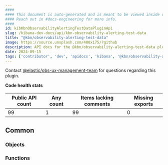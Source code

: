 ```yaml
---
####
#### This document is auto-generated and is meant to be viewed inside our experimental, new docs system.
#### Reach out in #docs-engineering for more info.
####
id: kibKbnObservabilityAlertingTestDataPluginApi
slug: /kibana-dev-docs/api/kbn-observability-alerting-test-data
title: "@kbn/observability-alerting-test-data"
image: https://source.unsplash.com/400x175/?github
description: API docs for the @kbn/observability-alerting-test-data plugin
date: 2024-09-15
tags: ['contributor', 'dev', 'apidocs', 'kibana', '@kbn/observability-alerting-test-data']
---
```




Contact [@elastic/obs-ux-management-team](https://github.com/orgs/elastic/teams/obs-ux-management-team) for questions regarding this plugin.

**Code health stats**

| Public API count  | Any count | Items lacking comments | Missing exports |
|-------------------|-----------|------------------------|-----------------|
| 99 | 1 | 99 | 0 |

## Common

### Objects
<DocDefinitionList data={kbnObservabilityAlertingTestDataObj.common.objects}/>

### Functions
<DocDefinitionList data={kbnObservabilityAlertingTestDataObj.common.functions}/>

